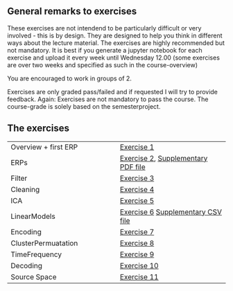 ## General remarks to exercises
These exercises are not intendend to be particularly difficult or very involved - this is by design. They are designed to help you think in different ways about the lecture material. The exercises are highly recommended but not mandatory. It is best if you generate a jupyter notebook for each exercise and upload it every week until Wednesday 12.00 (some exercises are over two weeks and specified as such in the course-overview)

You are encouraged to work in groups of 2. 

Exercises are only graded pass/failed and if requested I will try to provide feedback. Again: Exercises are not mandatory to pass the course. The course-grade is solely based on the semesterproject.

## The exercises
|||
| --- | ---| 
| Overview + first ERP  | [Exercise 1](ex1_overview.md)
| ERPs| [Exercise 2](ex2_erpComponents.md), [Supplementary PDF file](ex2_erpComponents_Tanaka2001.pdf)
| Filter | [Exercise 3](ex3_filter.qmd)
| Cleaning | [Exercise 4](ex4_cleaning.qmd)
| ICA | [Exercise 5](ex5_ICA.qmd)
| LinearModels | [Exercise 6](ex6_linearModels.qmd) [Supplementary CSV file](ex6_N170.csv)
| Encoding | [Exercise 7](ex7_encoding.md)
| ClusterPermuatation | [Exercise 8](ex8_clusterPerm.md)
| TimeFrequency | [Exercise 9](ex9_tf.md)
| Decoding | [Exercise 10](ex10_decoding.md)
| Source Space | [Exercise 11](ex11_sourceSpace.md)